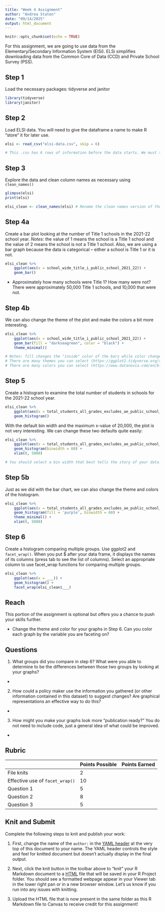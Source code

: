```yaml
---
title: "Week 4 Assignment"
author: "Andrea Staten"
date: "09/14/2025"
output: html_document
---
```


```r
knitr::opts_chunk$set(echo = TRUE)
```

For this assignment, we are going to use data from the Elementary/Secondary Information System (ElSi). ELSi simplifies downloading data from the Common Core of Data (CCD) and Private School Survey (PSS).

## Step 1  

Load the necessary packages: tidyverse and janitor

```r
library(tidyverse)
library(janitor)
```

## Step 2

Load ELSI data. You will need to give the dataframe a name to make R "store" it for later use.

```r
elsi <- read_csv("elsi-data.csv", skip = 6)

# This .csv has 6 rows of information before the data starts. We must tell R to skip the 6 rows of information in order for the data to import correctly. To do this, we include "skip = 6" after the file name. 
```

## Step 3

Explore the data and clean column names as necessary using `clean_names()`

```r
glimpse(elsi)
print(elsi)

elsi_clean <- clean_names(elsi) # Rename the clean names version of the dataframe. It can be the same name or something new. 
```

## Step 4a

Create a bar plot looking at the number of Title 1 schools in the 2021-22 school year. *Notes*: the value of 1 means the school is a Title 1 school and the value of 2 means the school is not a Title 1 school. Also, we are using a bar graph because the data is categorical -- either a school is Title 1 or it is not.  

```r
elsi_clean %>%
    ggplot(aes(x = school_wide_title_i_public_school_2021_22)) +
    geom_bar()
```

- Approximately how many schools were Title 1? How many were not?
There were approximately 50,000 Title 1 schools, and 10,000 that were not.

## Step 4b

We can also change the theme of the plot and make the colors a bit more interesting.

```r
elsi_clean %>%
    ggplot(aes(x = school_wide_title_i_public_school_2021_22)) +
    geom_bar(fill = "darkseagreen", color = "black") +
    theme_minimal()

# Notes: fill changes the "inside" color of the bars while color changes the border color of the bars.
# There are many themes you can select (https://ggplot2.tidyverse.org/reference/ggtheme.html). 
# There are many colors you can select (https://www.datanovia.com/en/blog/awesome-list-of-657-r-color-names/)
```

## Step 5

Create a histogram to examine the total number of students in schools for the 2021-22 school year. 

```r
elsi_clean %>% 
    ggplot(aes(x = total_students_all_grades_excludes_ae_public_school_2021_22)) +
    geom_histogram()
```

With the default bin width and the maximum x-value of 20,000, the plot is not very interesting. We can change these two defaults quite easily:

```r
elsi_clean %>%
    ggplot(aes(x = total_students_all_grades_excludes_ae_public_school_2021_22)) +
    geom_histogram(binwidth = 60) +
    xlim(0, 5000)

# You should select a bin width that best tells the story of your data. 
```

## Step 5b

Just as we did with the bar chart, we can also change the theme and colors of the histogram. 

```r
elsi_clean %>%
    ggplot(aes(x = total_students_all_grades_excludes_ae_public_school_2021_22)) +
    geom_histogram(fill = 'purple', binwidth = 60) +
    theme_minimal() +
    xlim(0, 5000)
```

## Step 6

Create a histogram comparing multiple groups. Use ggplot2 and `facet_wrap()`. When you put $ after your data frame, it displays the names of its columns (press tab to see the list of columns). Select an appropriate column to use facet_wrap functions for comparing multiple groups. 

```r
elsi_clean %>%
    ggplot(aes(x = ___)) +
    geom_histogram() +
    facet_wrap(elsi_clean$___)
```

## Reach

This portion of the assignment is optional but offers you a chance to push your skills further. 

- Change the theme and color for your graphs in Step 6. Can you color each graph by the variable you are faceting on? 

## Questions

1.  What groups did you compare in step 6? What were you able to determine to be the differences between those two groups by looking at your graphs?

-   

2.  How could a policy maker use the information you gathered (or other information contained in this dataset) to suggest changes? Are graphical representations an effective way to do this?

-   

3.  How might you make your graphs look more "publication ready?" You do not need to include code, just a general idea of what could be improved.

-   

## Rubric

|                                 | Points Possible | Points Earned |
|---------------------------------|-----------------|---------------|
| File knits                      | 2               |               |
| Effective use of `facet_wrap()` | 10              |               |
| Question 1                      | 5               |               |
| Question 2                      | 8               |               |
| Question 3                      | 5               |               |

## Knit and Submit

Complete the following steps to knit and publish your work:

1.  First, change the name of the `author:` in the [YAML header](https://bookdown.org/yihui/rmarkdown-cookbook/rmarkdown-anatomy.html#yaml-metadata) at the very top of this document to your name. The YAML header controls the style and feel for knitted document but doesn't actually display in the final output.

2.  Next, click the knit button in the toolbar above to "knit" your R Markdown document to a [HTML](https://bookdown.org/yihui/rmarkdown/html-document.html) file that will be saved in your R Project folder. You should see a formatted webpage appear in your Viewer tab in the lower right pan or in a new browser window. Let's us know if you run into any issues with knitting.

3. Upload the HTML file that is now present in the same folder as this R Markdown file to Canvas to receive credit for this assignment!
